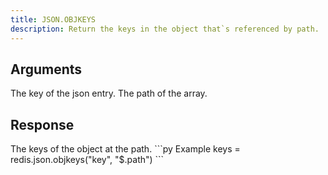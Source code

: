 ```yaml
---
title: JSON.OBJKEYS
description: Return the keys in the object that`s referenced by path.
---
```


## Arguments

<ParamField body="key" type="str" required>
    The key of the json entry.
</ParamField>
<ParamField body="path" type="str" default="$">
    The path of the array.
</ParamField>



## Response

<ResponseField type="List[str]" required>
  The keys of the object at the path.
</ResponseField>

<RequestExample>
```py Example
keys = redis.json.objkeys("key", "$.path")
```
</RequestExample>
